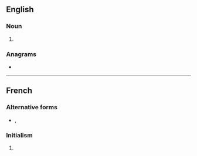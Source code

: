 {{also|mof|MoF}}
==English==
{{wikipedia|dab=MOF}}

===Noun===
{{en-noun}}

# {{lb|en|chemistry}} {{initialism of|lang=en|metal-organic framework}}

===Anagrams===
* {{anagrams|en|a=fmo|FOM|OFM}}

----

==French==

===Alternative forms===
* {{l|fr|M.O.F.}}, {{l|fr|M. O. F.}}

===Initialism===
{{rfc-header|Initialism}}
{{head|fr|initialism}}
# {{initialism of|lang=fr|Meilleur Ouvrier de France}}